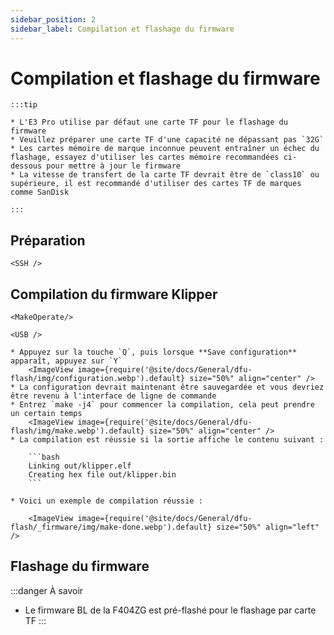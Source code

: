 ```yaml
---
sidebar_position: 2
sidebar_label: Compilation et flashage du firmware
---
```







# Compilation et flashage du firmware

    :::tip

    * L'E3 Pro utilise par défaut une carte TF pour le flashage du firmware
    * Veuillez préparer une carte TF d'une capacité ne dépassant pas `32G`
    * Les cartes mémoire de marque inconnue peuvent entraîner un échec du flashage, essayez d'utiliser les cartes mémoire recommandées ci-dessous pour mettre à jour le firmware
    * La vitesse de transfert de la carte TF devrait être de `class10` ou supérieure, il est recommandé d'utiliser des cartes TF de marques comme SanDisk

    :::



## Préparation

    <SSH />

## Compilation du firmware Klipper

    <MakeOperate/>

    <USB />

    * Appuyez sur la touche `Q`, puis lorsque **Save configuration** apparaît, appuyez sur `Y`
        <ImageView image={require('@site/docs/General/dfu-flash/img/configuration.webp').default} size="50%" align="center" />
    * La configuration devrait maintenant être sauvegardée et vous devriez être revenu à l'interface de ligne de commande
    * Entrez `make -j4` pour commencer la compilation, cela peut prendre un certain temps
        <ImageView image={require('@site/docs/General/dfu-flash/img/make.webp').default} size="50%" align="center" />
    * La compilation est réussie si la sortie affiche le contenu suivant :

        ```bash
        Linking out/klipper.elf
        Creating hex file out/klipper.bin
        ```
        
    * Voici un exemple de compilation réussie :

        <ImageView image={require('@site/docs/General/dfu-flash/_firmware/img/make-done.webp').default} size="50%" align="left" />

## Flashage du firmware

:::danger À savoir
* Le firmware BL de la F404ZG est pré-flashé pour le flashage par carte TF
:::

    <TF />